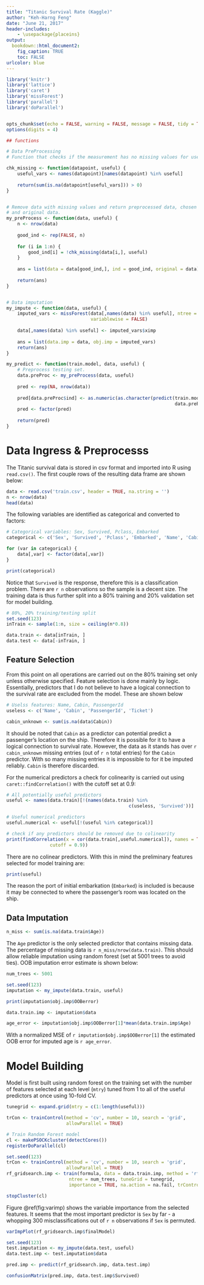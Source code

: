 ```yaml
---
title: "Titanic Survival Rate (Kaggle)"
author: "Keh-Harng Feng"
date: "June 21, 2017"
header-includes:
    - \usepackage{placeins}
output: 
  bookdown::html_document2:
    fig_caption: TRUE
    toc: FALSE
urlcolor: blue
---
```


```r
library('knitr')
library('lattice')
library('caret')
library('missForest')
library('parallel')
library('doParallel')


opts_chunk$set(echo = FALSE, warning = FALSE, message = FALSE, tidy = TRUE, cache = TRUE)
options(digits = 4)

## functions

# Data PreProcessing
# Function that checks if the measurement has no missing values for useful features.

chk_missing <- function(datapoint, useful) {
    useful_vars <- names(datapoint)[names(datapoint) %in% useful]
    
    return(sum(is.na(datapoint[useful_vars])) > 0)
}


# Remove data with missing values and return preprocessed data, chosen indices 
# and original data.
my_preProcess <- function(data, useful) {
    n <- nrow(data)
    
    good_ind <- rep(FALSE, n)
    
    for (i in 1:n) {
        good_ind[i] = !chk_missing(data[i,], useful)
    }
    
    ans = list(data = data[good_ind,], ind = good_ind, original = data)
    
    return(ans)
}


# Data imputation
my_impute <- function(data, useful) {
    imputed_vars <- missForest(data[,names(data) %in% useful], ntree = 5001, 
                               variablewise = FALSE)
    
    data[,names(data) %in% useful] <- imputed_vars$ximp
    
    ans = list(data.imp = data, obj.imp = imputed_vars)
    return(ans)
}

my_predict <- function(train.model, data, useful) {
    # Preprocess testing set.
    data.preProc <- my_preProcess(data, useful)
    
    pred <- rep(NA, nrow(data))
    
    pred[data.preProc$ind] <- as.numeric(as.character(predict(train.model, 
                                                              data.preProc$data)))
    pred <- factor(pred)
    
    return(pred)
}
```

# Data Ingress & Preprocesss
The Titanic survival data is stored in csv format and imported into R using `read.csv()`. The first couple rows of the resulting data frame are shown below:

```r
data <- read.csv('train.csv', header = TRUE, na.string = '')
n <- nrow(data)
head(data)
```

The following variables are identified as categorical and converted to factors:
```r
# Categorical variables: Sex, Survived, Pclass, Embarked
categorical <- c('Sex', 'Survived', 'Pclass', 'Embarked', 'Name', 'Cabin', 'PassengerId', 'Ticket')

for (var in categorical) {
    data[,var] <- factor(data[,var])
}

print(categorical)
```

Notice that `Survived` is the response, therefore this is a classification problem. There are `r n` observations so the sample is a decent size. The training data is thus further split into a 80% training and 20% validation set for model building.

```r
# 80%, 20% training/testing split
set.seed(123)
inTrain <- sample(1:n, size = ceiling(n*0.8))

data.train <- data[inTrain, ]
data.test <- data[-inTrain, ]
```

## Feature Selection
From this point on all operations are carried out on the 80% training set only unless otherwise specified. Feature selection is done mainly by logic. Essentially, predictors that I do not believe to have a logical connection to the survival rate are excluded from the model. These are shown below

```r
# Uselss features: Name, Cabin, PassengerId
useless <- c('Name', 'Cabin', 'PassengerId', 'Ticket')

cabin_unknown <- sum(is.na(data$Cabin))
```

It should be noted that `Cabin` as a predictor can potential predict a passenger's location on the ship. Therefore it is possible for it to have a logical connection to survival rate. However, the data as it stands has over `r cabin_unknown` missing entries (out of `r n` total entries) for the `Cabin` predictor. With so many missing entries it is impossible to for it be imputed reliably. `Cabin` is therefore discarded.

For the numerical predictors a check for colinearity is carried out using `caret::findCorrelation()` with the cutoff set at 0.9:

```r
# All potentially useful predictors
useful <- names(data.train)[!(names(data.train) %in% 
                                             c(useless, 'Survived'))]

# Useful numerical predictors
useful.numerical <- useful[!(useful %in% categorical)]

# check if any predictors should be removed due to colinearity
print(findCorrelation(x = cor(data.train[,useful.numerical]), names = TRUE, 
                cutoff = 0.9))
```

There are no colinear predictors. With this in mind the preliminary features selected for model training are:

```r
print(useful)
```

The reason the port of initial embarkation (`Embarked`) is included is because it may be connected to where the passenger's room was located on the ship.

## Data Imputation
```r
n_miss <- sum(is.na(data.train$Age))
```
The `Age` predictor is the only selected predictor that contains missing data. The percentage of missing data is `r n_miss/nrow(data.train)`. This should allow reliable imputation using random forest (set at 5001 trees to avoid ties). OOB imputation error estimate is shown below:

```r
num_trees <- 5001

set.seed(123)
imputation <- my_impute(data.train, useful)

print(imputation$obj.imp$OOBerror)

data.train.imp <- imputation$data

age_error <- imputation$obj.imp$OOBerror[1]*mean(data.train.imp$Age)
```

With a normalized MSE of `r imputation$obj.imp$OOBerror[1]` the estimated OOB error for imputed age is `r age_error`.

# Model Building
Model is first built using random forest on the training set with the number of features selected at each level (`mtry`) tuned from 1 to all of the useful predictors at once using 10-fold CV.

```r
tunegrid <- expand.grid(mtry = c(1:length(useful)))

trCon <- trainControl(method = 'cv', number = 10, search = 'grid',
                      allowParallel = TRUE)

# Train Random Forest model
cl <- makePSOCKcluster(detectCores())
registerDoParallel(cl)

set.seed(123)
trCon <- trainControl(method = 'cv', number = 10, search = 'grid', 
                      allowParallel = TRUE)
rf_gridsearch.imp <- train(formula, data = data.train.imp, method = 'rf', 
                       ntree = num_trees, tuneGrid = tunegrid, 
                       importance = TRUE, na.action = na.fail, trControl = trCon) 

stopCluster(cl)
```

Figure \@ref(fig:varimp) shows the variable importance from the selected features. It seems that the most important predictor is `Sex` by far - a whopping 300 misclassifications out of `r n` observations if `Sex` is permuted.
```r
varImpPlot(rf_gridsearch.imp$finalModel)
```

```r
set.seed(123)
test.imputation <- my_impute(data.test, useful)
data.test.imp <- test.imputation$data

pred.imp <- predict(rf_gridsearch.imp, data.test.imp)

confusionMatrix(pred.imp, data.test.imp$Survived)


```